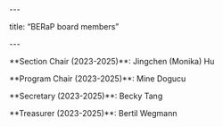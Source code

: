 \-\--

title: "BERaP board members"

\-\--

\*\*Section Chair (2023-2025)\*\*: Jingchen (Monika) Hu

\*\*Program Chair (2023-2025)\*\*: Mine Dogucu

\*\*Secretary (2023-2025)\*\*: Becky Tang

\*\*Treasurer (2023-2025)\*\*: Bertil Wegmann
